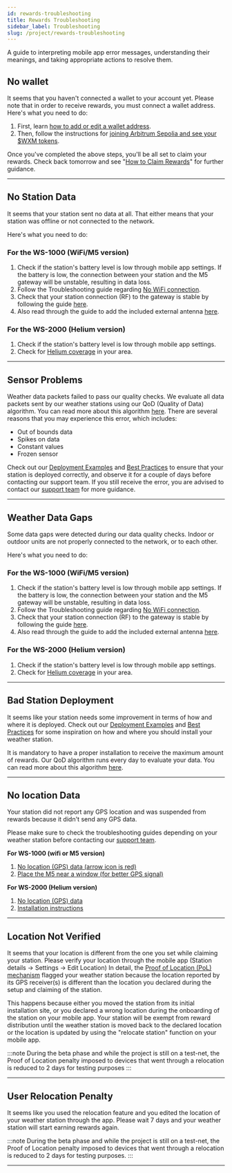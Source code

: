 ```yaml
---
id: rewards-troubleshooting
title: Rewards Troubleshooting
sidebar_label: Troubleshooting
slug: /project/rewards-troubleshooting
---
```


A guide to interpreting mobile app error messages, understanding their meanings, and taking appropriate actions to resolve them.

## No wallet

It seems that you haven't connected a wallet to your account yet. Please note that in order to receive rewards, you must connect a wallet address. Here's what you need to do:

1. First, learn [how to add or edit a wallet address](/wallet/add-edit-wallet-address).
2. Then, follow the instructions for [joining Arbitrum Sepolia and see your $WXM tokens](/wallet/how-to-join-arbitrum-and-see-your-tokens#add-arbitrum-sepolia-network-to-metamask).

Once you've completed the above steps, you'll be all set to claim your rewards. Check back tomorrow and see "[How to Claim Rewards](/project/rewards-claiming)" for further guidance.

<hr/>

## No Station Data

It seems that your station sent no data at all. 
That either means that your station was offline or not connected to the network. 

Here's what you need to do:

### For the WS-1000 (WiFi/M5 version)

1. Check if the station's battery level is low through mobile app settings.
If the battery is low, the connection between your station and the M5 gateway will be unstable, resulting in data loss. 
2. Follow the Troubleshooting guide regarding [No WiFi connection](/wifi-m5-bundle/m5-troubleshooting#no-wifi--connection).
3. Check that your station connection (RF) to the gateway is stable by following the guide [here](/wifi-m5-bundle/m5-troubleshooting#weather-station-not-reporting-data-to-m5-miner-there-are-dashes----on-the-display-console).
4. Also read through the guide to add the included external antenna [here](/wifi-m5-bundle/m5-troubleshooting#my-station-does-not-connect-to-the-m5-miner).

### For the WS-2000 (Helium version)

1. Check if the station's battery level is low through mobile app settings.
2. Check for [Helium coverage](https://docs.weatherxm.com/helium-bundle/helium-troubleshooting#how-to-see-if-there-is-helium-coverage-in-your-area) in your area.

<hr/>

## Sensor Problems

Weather data packets failed to pass our quality checks. We evaluate all data packets sent by our weather stations using our QoD (Quality of Data) algorithm. You can read more about this algorithm [here](https://docs.weatherxm.com/project/quality-of-data).
There are several reasons that you may experience this error, which includes:

- Out of bounds data
- Spikes on data 
- Constant values
- Frozen sensor

Check out our [Deployment Examples](/deployment-examples) and [Best Practices](/wxm-devices/wifi-m5-bundle/install-weather-station#best-practices-for-proper-station-installation) to ensure that your station is deployed correctly,
and observe it for a couple of days before contacting our support team. If you still receive the error, you are advised to contact our [support team](https://support.weatherxm.com) for more guidance.
<hr/>

## Weather Data Gaps
Some data gaps were detected during our data quality checks.
Indoor or outdoor units are not properly connected to the network, or to each other.

Here's what you need to do:

### For the WS-1000 (WiFi/M5 version)

1. Check if the station's battery level is low through mobile app settings.
If the battery is low, the connection between your station and the M5 gateway will be unstable, resulting in data loss.
2. Follow the Troubleshooting guide regarding [No WiFi connection](/wifi-m5-bundle/m5-troubleshooting#no-wifi--connection).
3. Check that your station connection (RF) to the gateway is stable by following the guide [here](/wifi-m5-bundle/m5-troubleshooting#weather-station-not-reporting-data-to-m5-miner-there-are-dashes----on-the-display-console).
4. Also read through the guide to add the included external antenna [here](/wifi-m5-bundle/m5-troubleshooting#my-station-does-not-connect-to-the-m5-miner).

### For the WS-2000 (Helium version)

1. Check if the station's battery level is low through mobile app settings.
2. Check for [Helium coverage](https://docs.weatherxm.com/helium-bundle/helium-troubleshooting#how-to-see-if-there-is-helium-coverage-in-your-area) in your area.

<hr/>

## Bad Station Deployment

It seems like your station needs some improvement in terms of how and where it is deployed.
Check out our [Deployment Examples](/deployment-examples) and [Best Practices](/wxm-devices/wifi-m5-bundle/install-weather-station#best-practices-for-proper-station-installation) for some inspiration on how and where you should install your weather station.

It is mandatory to have a proper installation to receive the maximum amount of rewards.
Our QoD algorithm runs every day to evaluate your data. You can read more about this algorithm [here](/project/quality-of-data).

<hr/>

## No location Data

Your station did not report any GPS location and was suspended from rewards because it didn't send any GPS data.

Please make sure to check the troubleshooting guides depending on your weather station before contacting our [support team](https://support.weatherxm.com). 

**For WS-1000 (wifi or M5 version)**

1. [No location (GPS) data (arrow icon is red)](/wifi-m5-bundle/m5-troubleshooting#no-location-gps-data-arrow-icon-is-red)
2. [Place the M5 near a window (for better GPS signal)](/wxm-devices/wifi-m5-bundle/m5-connect-and-claim#place-m5-near-a-window-for-better-gps-signal)

**For WS-2000 (Helium version)**

1. [No location (GPS) data](/helium-bundle/helium-troubleshooting#no-location-gps-data)
2. [Installation instructions](/wxm-devices/helium-bundle/helium-install-weather-station)

<hr/>

## Location Not Verified

It seems that your location is different from the one you set while claiming your station.
Please verify your location through the mobile app (Station details -> Settings -> Edit Location)
In detail, the [Proof of Location (PoL) mechanism](/project/proof-of-location) flagged your weather station because the location reported by its GPS receiver(s) is different than the location you declared during the setup and claiming of the station.

This happens because either you moved the station from its initial installation site, or you declared a wrong location during the onboarding of the station on your mobile app.
Your station will be exempt from reward distribution until the weather station is moved back to the declared location or the location is updated by using the "relocate station" function on your mobile app.

:::note
During the beta phase and while the project is still on a test-net, the Proof of Location penalty imposed to devices that went through a relocation is reduced to 2 days for testing purposes
:::


<hr/>

## User Relocation Penalty

It seems like you used the relocation feature and you edited the location of your weather station through the app.
Please wait 7 days and your weather station will start earning rewards again.

:::note
During the beta phase and while the project is still on a test-net, the Proof of Location penalty imposed to devices that went through a relocation is reduced to 2 days for testing purposes.
:::

<hr/>